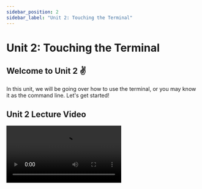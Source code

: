 ```yaml
---
sidebar_position: 2
sidebar_label: "Unit 2: Touching the Terminal"
---
```



# Unit 2: Touching the Terminal

## Welcome to Unit 2 ✌️

In this unit, we will be going over how to use the terminal, or you may know it as the command line. Let's get started!

## Unit 2 Lecture Video

<Video src="https://youtube.com/embed/KAKWE1xj_II"/>

## Terminal

The Terminal is a text-based interface every computer has to allow the user to write commands and tell the computer what to do. Depending on your operating system, there are different ways of accessing the terminal. 

### Accessing the Terminal

- **MacOS**
    
    Open spotlight search. You can do this by hitting ⌘ + Space. You can also open spotlight search by clicking the search icon in the Menu bar at the top. Type in “terminal” and hit Enter. This should open up a terminal on your computer!
    
- **Windows**
    
    Unfortunately the Windows Terminal has different tools from those of MacOS or Linux. To create a similar environment, we will be using Git Bash as our terminal. Git Bash provides a BASH emulation and lets you use similar commands as in a Mac or Linux Terminal. 
    
    To install Git Bash, you will need to install Git, which can be done [here](https://git-scm.com/download/win). Once installed, hit the windows button, or open the start menu. Search for “Git Bash” and if you hit Enter, it should open up the shell. 
    
- **Linux**
    
    You can open terminal by hitting [ctrl + alt + T], or you can search it, by clicking the “Dash” icon, and typing in “terminal”. Open up the terminal application, and it should show up.
    

Voila! Your terminal should look something like this, prompting you to type. 

![Terminal](../static/img/unit2/terminal.png)

## Commands

A command is a special keyword you can use in your terminal to specify an action. When you opened the terminal on your computer, you are prompted to type in commands. These commands can print out information for you, or help control your computer. 

| Command | Function | Examples |
| --- | --- | --- |
| ls | Short for 'list', lists the files in the current directory. | `ls`, `ls Documents` |
| pwd | Prints the current working directory. This is also usually shown at the prompt line. | `pwd` |
| cd | Known as change directory, this command changes the current directory in the file. | `cd Documents`, `cd ..` (If you don't know what `..` is, google it!) |
| mkdir | Create a new directory.  | `mkdir NewFolder` |
| rm | Removes files or directories. | `rm File` , `rm -r Folder` |
| touch | Creates a file. | `touch hello.txt` |
| cat | Concatenate. Prints files to the output stream. | `cat hello.txt` |
| mv | Moves or renames a file | `mv file.txt new_name.txt` |
| cp | Copies a file | `cp file.txt copied_file.txt` |
| exit | Exit your terminal instance | `exit` |

There are so many more commands you can use, and you can find some of them with `help`, or often times doing your own research. For more information on each command, often times you look at the [Linux man pages](https://man7.org/linux/man-pages/).

### Arguments

An argument is passed into an argument to specify or provide more information to the command for the computer. For example, `cd Documents`, would change the current directory into the Documents folder.

### Options

Options are flags or switches, that also give more information to the computer. However, unlike arguments, these are built-in and must match the syntax of the command. Usually, a flag might look like `ls -a` . Here, the `a` flag specifies to also list out hidden files.

If you don't know a command, or are looking for help, all commands have an option flag `--help`. This will print out a description of the command, and list out other arguments and options you can use. 

## Text Editors

When typing commands in terminal, you might find yourself looking to make a quick change to a text file. Rather than opening up a text editor, you can edit these files in the terminal itself. Some of the most popular options are **Vim** and **Nano**.

### Vim

![Vim](../static/img/unit2/vim.png)

Vim is a lightweight text editor, you can use inside of your terminal. You will find that many programmers use this editor, known for its mouse-less interaction. However, it is a little complicated, so let's get started.  
 
**Opening a File**  To open a file just type in `vim FILE_NAME` into your terminal.  This should open up the vim editor in your terminal. 

**Modes**

There are 2 main modes that you will be using in Vim — **command mode** and **insert mode**. When you first open up a file, you will be in command mode. You will notice that typing inside the text will not insert any characters. Instead, your keys are different commands that let you move your cursor, or change modes. You can check out this Vim [cheatsheet](https://vim.rtorr.com/) for all the possible commands.

The most important one will be hitting *i* (for “insert”), which will change to insert mode. In insert mode, you will be able to type as expected. If you want to leave this mode, just press Escape, and you'll switch back to command mode. 

**Saving the File**

To save and exit the file, make sure you're in command mode. Press : and you will be in last-line mode. In this mode, you can enter commands like `:w` to save or `:q` to exit. You can even combine these and type `:wq` to save and exit.

### Nano

![Nano](../static/img/unit2/nano.png)

Nano is another text editor built into your terminal. It is a simpler than Vim, because it doesn't have any modes. 

**Opening a File**

To open a file in nano type in `nano FILE_NAME` into your terminal.  This should open up the nano editor in your terminal.

**Editing a File**

Once open, you can immediately start writing the file, but you will also notice at the bottom a list of basic command shortcuts to use with the nano editor. You can take a look at a [cheatsheet](https://www.nano-editor.org/dist/latest/cheatsheet.html) for all official commands for nano.

**Saving the File**

To save and exit the file, you will be using two commands. Ctrl + O, saves the file, and Ctrl + X, will exit the editor.  

## Bonus Lecture - Bash

<Video src="https://youtube.com/embed/bwqw-CwC6hI"/>

<Video src="https://youtube.com/embed/I4EWvMFj37g"/>


### .bashrc

In your root directory, type `ls -a` to find your `.bashrc` file. 
If you are on MacOS (post Catalina) you may have a `.zshrc` file instead. 

This file will run every time that you start a new terminal. Inside of it, you can add your own custom aliases, functions, and customize you prompt.

<aside>
💡 When you make changes to the `.bashrc` or `.zshrc`, those changes won't take effect until open up a new Terminal window or run `source .bashrc` (`source .zshrc` on Mac)

</aside>

### Functions and Aliases

You can create your own custom functions and aliases to make life easier in the terminal. 

An “alias” is a word that gets replaced by another command. For example, `alias x='exit'`, means that `x` will be evaluated as `exit`.

Functions are a way for you to execute multiple lines of bash code. 

```bash
# This function will move me into the Code/ directory
# and then print out the contents of the directory.
dev() {
	cd ~/Documents/Code
	ls
}
```

You can learn more about functions [here](https://linuxize.com/post/bash-functions/). 

### Customizing Your Prompt

There are lots of things you can do with your prompt. It can print the current directory you're in, show the time, display the git branch, and more. You can even add colors! This is done using special prompt characters.
*Note: the special characters may differ between `.bashrc` and `.zshrc`.*

In `.bashrc`, for example, `\d` will print the date, `\u` will print the current user, and **`\w`** will print the current user. You can find a list of commands in this [Bash Prompt Guide](https://ss64.com/bash/syntax-prompt.html).

For `.zshrc`, please refer to this [ZSH Prompt Guide](https://blog.devgenius.io/customize-the-macos-terminal-zsh-4cb387e4f447) and the [ZSH Prompt Documentation](https://zsh.sourceforge.io/Doc/Release/Prompt-Expansion.html#Prompt-Expansion).

---

## Assignment

This unit, your assignment will be to create a specific file directory structure using terminal commands. Once completed, you will send a screenshot of your terminal with the commands you ran and their respective outputs.

1. Choose a folder you would like to do your projects in. In this case, I chose `/Users/name/Documents`
2. Create a directory called `Fellowship` and then create another directory inside called `Unit2`.
Your file structure should be something like: `/Users/name/Documents/Fellowship/Unit2`
3. Inside of Unit 2, create 2 files - one using vim, and one using nano.  
Call the first one `vim.txt` and the second one `nano.txt`.  

   a. In the first file, `nano.txt`, use nano to write:
    
    
    This file was created in Nano!
    
    FIRSTNAME 
   b. In the second file, `vim.txt`, use vim to write:
    
    
    This file was created in Vim!
    
    LASTNAME
    
4. From the Unit 2 directory, run these commands.
    
    ```bash
    pwd
    ls
    cat nano.txt
    cat vim.txt
    ```
    
5. Your output should match the example below: 
    
    ![Submission](../static/img/unit2/submission.png)
    

### Deliverables

**Required Tasks**
 - Follow the directions above to practice using the terminal.
 - Complete the [Quiz](https://forms.gle/1whc3n6FjNNoq5ye9)

**Optional** **Stretch Goals**
 - Head to [Vim Adventures](https://vim-adventures.com/) and try to beat the puzzles! What object comes out of the final chest?
 - Add some custom code to your .bashrc or .zshrc


### Submission

Send your screenshot in the Discord channel and complete [the quiz](https://forms.gle/huFVCdN48dcfty256) for this unit.

<iframe src="https://docs.google.com/forms/d/e/1FAIpQLSdn3Mrv8_RShKjSLfD-th7L0LrNWVyXjtfEuQzz_EWMFhwGHQ/viewform?embedded=true" width="100%" height="3400" frameborder="0" marginheight="0" marginwidth="0">Loading…</iframe>

## External Resources

- Commands
    - [MIT Terminus Game](http://web.mit.edu/mprat/Public/web/Terminus/Web/main.html)
    - [https://man7.org/linux/man-pages/](https://man7.org/linux/man-pages/)
- Vim
    - [Vim Cheat Sheet](https://vim.rtorr.com/)
    - [Vim Guide for Beginners](https://www.linux.com/training-tutorials/vim-101-beginners-guide-vim/)
    - [https://vim-adventures.com/](https://vim-adventures.com/)
- Nano
    - [Nano Cheat Sheet](https://www.nano-editor.org/dist/latest/cheatsheet.html)
